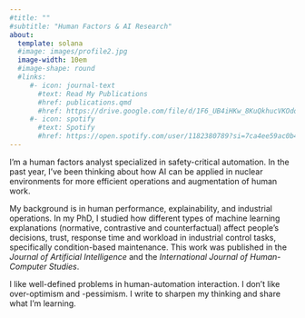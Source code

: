```yaml
---
#title: ""
#subtitle: "Human Factors & AI Research"
about:
  template: solana
  #image: images/profile2.jpg
  image-width: 10em
  #image-shape: round
  #links:
     #- icon: journal-text
       #text: Read My Publications
       #href: publications.qmd
       #href: https://drive.google.com/file/d/1F6_UB4iHKw_8KuQkhucVKOdoi_U4X7JW/view?usp=sharing
     #- icon: spotify
       #text: Spotify
       #href: https://open.spotify.com/user/1182380789?si=7ca4ee59ac0b4619
---
```


I'm a human factors analyst specialized in safety-critical automation. In the past year, I've been thinking about how AI can be applied in nuclear environments for more efficient operations and augmentation of human work.

My background is in human performance, explainability, and industrial operations. In my PhD, I studied how different types of machine learning explanations (normative, contrastive and counterfactual) affect people's decisions, trust, response time and workload in industrial control tasks, specifically condition-based maintenance. This work was published in the *Journal of Artificial Intelligence* and the *International Journal of Human-Computer Studies*.

I like well-defined problems in human-automation interaction. I don't like over-optimism and -pessimism. I write to sharpen my thinking and share what I'm learning.

